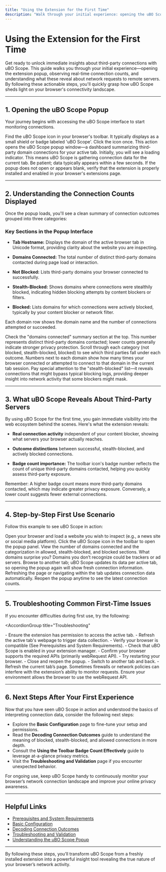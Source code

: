 ```yaml
---
title: "Using the Extension for the First Time"
description: "Walk through your initial experience: opening the uBO Scope popup, observing real connection counts, and understanding what is revealed about third-party servers. Step-by-step guidance ensures you quickly see meaningful insights."
---
```


# Using the Extension for the First Time

Get ready to unlock immediate insights about third-party connections with uBO Scope. This guide walks you through your initial experience—opening the extension popup, observing real-time connection counts, and understanding what these reveal about network requests to remote servers. By following these actionable steps, you'll quickly grasp how uBO Scope sheds light on your browser's connectivity landscape.

---

## 1. Opening the uBO Scope Popup

Your journey begins with accessing the uBO Scope interface to start monitoring connections.

<Steps>
<Step title="Locate the Extension Icon">
Find the uBO Scope icon in your browser's toolbar. It typically displays as a small shield or badge labeled 'uBO Scope'.
</Step>
<Step title="Click the Icon to Open Popup">
Click the icon once. This action opens the uBO Scope popup window—a dashboard summarizing third-party domain connections for your active tab.
</Step>
<Step title="Observe the Popup Loading State">
Initially, you will see a loading indicator. This means uBO Scope is gathering connection data for the current tab. Be patient; data typically appears within a few seconds.
</Step>
</Steps>

<Note>
If the popup does not open or appears blank, verify that the extension is properly installed and enabled in your browser's extensions page.
</Note>

---

## 2. Understanding the Connection Counts Displayed

Once the popup loads, you'll see a clean summary of connection outcomes grouped into three categories:

### Key Sections in the Popup Interface

- **Tab Hostname:** Displays the domain of the active browser tab in Unicode format, providing clarity about the website you are inspecting.

- **Domains Connected:** The total number of distinct third-party domains contacted during page load or interaction.

- **Not Blocked:** Lists third-party domains your browser connected to successfully.

- **Stealth-Blocked:** Shows domains where connections were stealthily blocked, indicating hidden blocking attempts by content blockers or filters.

- **Blocked:** Lists domains for which connections were actively blocked, typically by your content blocker or network filter.

Each domain row shows the domain name and the number of connections attempted or succeeded.

<Steps>
<Step title="Read the Total Domain Count">
Check the "domains connected" summary section at the top. This number represents distinct third-party domains contacted; lower counts generally indicate stronger privacy protection.
</Step>
<Step title="Explore Categorized Domains">
Scroll through each category (not blocked, stealth-blocked, blocked) to see which third parties fall under each outcome.
</Step>
<Step title="Interpret Domain Counts">
Numbers next to each domain show how many times your browser connected or attempted to connect to that domain in the current tab session.
</Step>
</Steps>

<Tip>
Pay special attention to the "stealth-blocked" list—it reveals connections that might bypass typical blocking logs, providing deeper insight into network activity that some blockers might mask.
</Tip>

---

## 3. What uBO Scope Reveals About Third-Party Servers

By using uBO Scope for the first time, you gain immediate visibility into the web ecosystem behind the scenes. Here's what the extension reveals:

- **Real connection activity** independent of your content blocker, showing what servers your browser actually reaches.

- **Outcome distinctions** between successful, stealth-blocked, and actively blocked connections.

- **Badge count importance:** The toolbar icon's badge number reflects the count of unique third-party domains contacted, helping you quickly assess third-party exposure.

<Note>
Remember: A higher badge count means more third-party domains contacted, which may indicate greater privacy exposure. Conversely, a lower count suggests fewer external connections.
</Note>

---

## 4. Step-by-Step First Use Scenario

Follow this example to see uBO Scope in action:

<Steps>
<Step title="Navigate to a website">
Open your browser and load a website you wish to inspect (e.g., a news site or social media platform).
</Step>
<Step title="Open the uBO Scope popup">
Click the uBO Scope icon in the toolbar to open the popup panel.
</Step>
<Step title="Examine the domain summary">
View the number of domains connected and the categorization in allowed, stealth-blocked, and blocked sections.
</Step>
<Step title="Investigate suspicious domains">
What domains surprise you? Domains you don’t recognize could be trackers or ad servers.
</Step>
<Step title="Close the popup and switch tabs">
Browse to another tab; uBO Scope updates its data per active tab, so opening the popup again will show fresh connection information.
</Step>
</Steps>

<Tip>
Refreshing the page or navigating within the tab updates connection data automatically. Reopen the popup anytime to see the latest connection counts.
</Tip>

---

## 5. Troubleshooting Common First-Time Issues

If you encounter difficulties during first use, try the following:

<AccordionGroup title="Troubleshooting"
>
<Accordion title="Popup Shows 'NO DATA' or Remains Blank">
- Ensure the extension has permission to access the active tab.
- Refresh the active tab's webpage to trigger data collection.
- Verify your browser is compatible (See Prerequisites and System Requirements).
</Accordion>
<Accordion title="No Badge Count Appears on Toolbar Icon">
- Check that uBO Scope is enabled in your extension manager.
- Confirm your browser supports the required APIs (primarily webRequest API).
- Try restarting your browser.
</Accordion>
<Accordion title="Domain Counts Seem Frozen or Don't Update">
- Close and reopen the popup.
- Switch to another tab and back.
- Refresh the current tab’s page.
</Accordion>
</AccordionGroup>

<Warning>
Sometimes firewalls or network policies can interfere with the extension’s ability to monitor requests. Ensure your environment allows the browser to use the webRequest API.
</Warning>

---

## 6. Next Steps After Your First Experience

Now that you have seen uBO Scope in action and understood the basics of interpreting connection data, consider the following next steps:

- Explore the **Basic Configuration** page to fine-tune your setup and permissions.
- Read the **Decoding Connection Outcomes** guide to understand the meaning of blocked, stealth-blocked, and allowed connections in more depth.
- Consult the **Using the Toolbar Badge Count Effectively** guide to leverage at-a-glance privacy metrics.
- Visit the **Troubleshooting and Validation** page if you encounter unexpected behavior.

For ongoing use, keep uBO Scope handy to continuously monitor your browser’s network connection landscape and improve your online privacy awareness.

---

## Helpful Links

- [Prerequisites and System Requirements](../../installation-and-setup/prerequisites-and-system-requirements)
- [Basic Configuration](../../installation-and-setup/basic-configuration)
- [Decoding Connection Outcomes](../../../guides/interpreting-results/decoding-connection-outcomes)
- [Troubleshooting and Validation](../troubleshooting-and-validation)
- [Understanding the uBO Scope Popup](../../../guides/getting-started-essentials/understanding-the-popup)

---

By following these steps, you’ll transform uBO Scope from a freshly installed extension into a powerful insight tool revealing the true nature of your browser’s network activity.